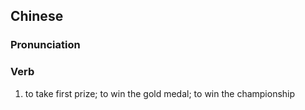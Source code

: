 {{also|夺魁}}
==Chinese==
{{zh-forms|s=夺魁}}

===Pronunciation===
{{zh-pron
|m=duókuí
|c=dyut6 fui1
|cat=v
}}

===Verb===
{{zh-verb}}

# to take first prize; to win the gold medal; to win the championship